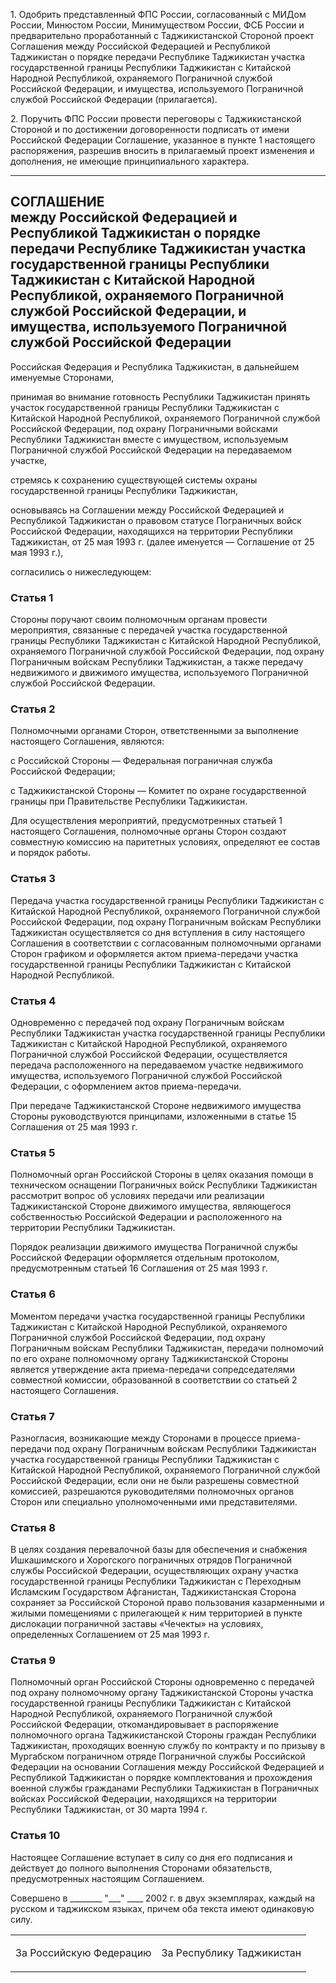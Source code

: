 {{Распоряжение Президента РФ
| НОМЕР          = 484-рп
| ДАТА           = 08.10.2002
| НАЗВАНИЕ       = О заключении Соглашения между Российской Федерацией и Республикой Таджикистан о порядке передачи Республике Таджикистан участка государственной границы Республики Таджикистан с Китайской Народной Республикой, охраняемого Пограничной службой Российской Федерации, и имущества, используемого Пограничной службой Российской Федерации
| ДАТАПУБЛИКАЦИИ = 
| ИСТОЧНИК       = http://www.kremlin.ru/acts/bank/18656
| ДРУГОЕ         = 
| УТРАТИЛ СИЛУ   = 
| ПРЕДЫДУЩИЙ     = 
| СЛЕДУЮЩИЙ      = 
| КАЧЕСТВО       = 
}}<div class="text">

1. Одобрить представленный ФПС России, согласованный с МИДом России, Минюстом России, Минимуществом России, ФСБ России и предварительно проработанный с Таджикистанской Стороной проект Соглашения между Российской Федерацией и Республикой Таджикистан о порядке передачи Республике Таджикистан участка государственной границы Республики Таджикистан с Китайской Народной Республикой, охраняемого Пограничной службой Российской Федерации, и имущества, используемого Пограничной службой Российской Федерации (прилагается).

2. Поручить ФПС России провести переговоры с Таджикистанской Стороной и по достижении договоренности подписать от имени Российской Федерации Соглашение, указанное в пункте 1 настоящего распоряжения, разрешив вносить в прилагаемый проект изменения и дополнения, не имеющие принципиального характера.

{{Подпись|Президент Российской Федерации|В.Путин}}

{{left|8 октября 2002 года}}
{{left|№ 484-рп}}


----


{{right|Проект}}

== СОГЛАШЕНИЕ <br>между Российской Федерацией и Республикой Таджикистан о порядке передачи Республике Таджикистан участка государственной границы Республики Таджикистан с Китайской Народной Республикой, охраняемого Пограничной службой Российской Федерации, и имущества, используемого Пограничной службой Российской Федерации ==
Российская Федерация и Республика Таджикистан, в дальнейшем именуемые Сторонами,

принимая во внимание готовность Республики Таджикистан принять участок государственной границы Республики Таджикистан с Китайской Народной Республикой, охраняемого Пограничной службой Российской Федерации, под охрану Пограничными войсками Республики Таджикистан вместе с имуществом, используемым Пограничной службой Российской Федерации на передаваемом участке,

стремясь к сохранению существующей системы охраны государственной границы Республики Таджикистан,

основываясь на Соглашении между Российской Федерацией и Республикой Таджикистан о правовом статусе Пограничных войск Российской Федерации, находящихся на территории Республики Таджикистан, от 25 мая 1993 г. (далее именуется — Соглашение от 25 мая 1993 г.),

согласились о нижеследующем:

=== Статья 1 ===
Стороны поручают своим полномочным органам провести мероприятия, связанные с передачей участка государственной границы Республики Таджикистан с Китайской Народной Республикой, охраняемого Пограничной службой Российской Федерации, под охрану Пограничным войскам Республики Таджикистан, а также передачу недвижимого и движимого имущества, используемого Пограничной службой Российской Федерации.

=== Статья 2 ===
Полномочными органами Сторон, ответственными за выполнение настоящего Соглашения, являются:

с Российской Стороны — Федеральная пограничная служба Российской Федерации;

с Таджикистанской Стороны — Комитет по охране государственной границы при Правительстве Республики Таджикистан.

Для осуществления мероприятий, предусмотренных статьей 1 настоящего Соглашения, полномочные органы Сторон создают совместную комиссию на паритетных условиях, определяют ее состав и порядок работы.

=== Статья 3 ===
Передача участка государственной границы Республики Таджикистан с Китайской Народной Республикой, охраняемого Пограничной службой Российской Федерации, под охрану Пограничным войскам Республики Таджикистан осуществляется со дня вступления в силу настоящего Соглашения в соответствии с согласованным полномочными органами Сторон графиком и оформляется актом приема-передачи участка государственной границы Республики Таджикистан с Китайской Народной Республикой.

=== Статья 4 ===
Одновременно с передачей под охрану Пограничным войскам Республики Таджикистан участка государственной границы Республики Таджикистан с Китайской Народной Республикой, охраняемого Пограничной службой Российской Федерации, осуществляется передача расположенного на передаваемом участке недвижимого имущества, используемого Пограничной службой Российской Федерации, с оформлением актов приема-передачи.

При передаче Таджикистанской Стороне недвижимого имущества Стороны руководствуются принципами, изложенными в статье 15 Соглашения от 25 мая 1993 г.

=== Статья 5 ===
Полномочный орган Российской Стороны в целях оказания помощи в техническом оснащении Пограничных войск Республики Таджикистан рассмотрит вопрос об условиях передачи или реализации Таджикистанской Стороне движимого имущества, являющегося собственностью Российской Федерации и расположенного на территории Республики Таджикистан.

Порядок реализации движимого имущества Пограничной службы Российской Федерации оформляется отдельным протоколом, предусмотренным статьей 16 Соглашения от 25 мая 1993 г.

=== Статья 6 ===
Моментом передачи участка государственной границы Республики Таджикистан с Китайской Народной Республикой, охраняемого Пограничной службой Российской Федерации, под охрану Пограничным войскам Республики Таджикистан, передачи полномочий по его охране полномочному органу Таджикистанской Стороны является утверждение акта приема-передачи сопредседателями совместной комиссии, образованной в соответствии со статьей 2 настоящего Соглашения.

=== Статья 7 ===
Разногласия, возникающие между Сторонами в процессе приема-передачи под охрану Пограничным войскам Республики Таджикистан участка государственной границы Республики Таджикистан с Китайской Народной Республикой, охраняемого Пограничной службой Российской Федерации, если они не были разрешены совместной комиссией, разрешаются руководителями полномочных органов Сторон или специально уполномоченными ими представителями.

=== Статья 8 ===
В целях создания перевалочной базы для обеспечения и снабжения Ишкашимского и Хорогского пограничных отрядов Пограничной службы Российской Федерации, осуществляющих охрану участка государственной границы Республики Таджикистан с Переходным Исламским Государством Афганистан, Таджикистанская Сторона сохраняет за Российской Стороной право пользования казарменными и жилыми помещениями с прилегающей к ним территорией в пункте дислокации пограничной заставы «Чечекты» на условиях, определенных Соглашением от 25 мая 1993 г.

=== Статья 9 ===
Полномочный орган Российской Стороны одновременно с передачей под охрану полномочному органу Таджикистанской Стороны участка государственной границы Республики Таджикистан с Китайской Народной Республикой, охраняемого Пограничной службой Российской Федерации, откомандировывает в распоряжение полномочного органа Таджикистанской Стороны граждан Республики Таджикистан, проходящих военную службу по контракту и по призыву в Мургабском пограничном отряде Пограничной службы Российской Федерации на основании Соглашения между Российской Федерацией и Республикой Таджикистан о порядке комплектования и прохождения военной службы гражданами Республики Таджикистан в Пограничных войсках Российской Федерации, находящихся на территории Республики Таджикистан, от 30 марта 1994 г.

=== Статья 10 ===
Настоящее Соглашение вступает в силу со дня его подписания и действует до полного выполнения Сторонами обязательств, предусмотренных настоящим Соглашением.

Совершено в ________ "___" ____ 2002 г. в двух экземплярах, каждый на русском и таджикском языках, причем оба текста имеют одинаковую силу.

{|
| align=left | За Российскую Федерацию
| align=right | За Республику Таджикистан
|}

</div>
